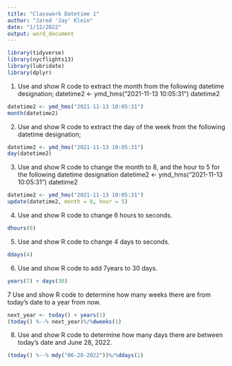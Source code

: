 ```yaml
---
title: "Classwork Datetime 1"
author: "Jared 'Jay' Klein"
date: "1/12/2022"
output: word_document
---
```

```r
library(tidyverse)
library(nycflights13)
library(lubridate) 
library(dplyr)
```


1) Use and show R code to extract the month from the following datetime 
designation;
datetime2 <- ymd_hms("2021-11-13 10:05:31")
datetime2
```r
datetime2 <- ymd_hms("2021-11-13 10:05:31")
month(datetime2)
```

2) Use and show R code to extract the day of the week from the following 
datetime designation;
```r
datetime2 <- ymd_hms("2021-11-13 10:05:31")
day(datetime2)
```
3) Use and show R code to change the month to 8, and the hour to 5 for the 
following datetime designation
datetime2 <- ymd_hms("2021-11-13 10:05:31")
datetime2
```r
datetime2 <- ymd_hms("2021-11-13 10:05:31")
update(datetime2, month = 8, hour = 5)
```

4) Use and show R code to change 6 hours to seconds.
```r
dhours(6)
```

5) Use and show R code to change 4 days to seconds.
```r
ddays(4)
```

6) Use and show R code to add 7years to 30 days.
```r
years(7) + days(30)
```

7 Use and show R code to determine how many weeks there are from today's 
date to a year from now.
```r
next_year <- today() + years(1)
(today() %--% next_year)%/%dweeks(1)
```

8) Use and show R code to determine how many days there are between today's 
date and June 28, 2022.
```r
(today() %--% mdy("06-28-2022"))%/%ddays(1)
```
